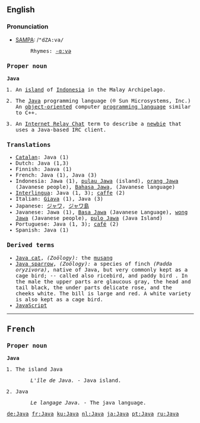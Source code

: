 {{see|java}}
{{wikipedia}}
==English==

===Pronunciation===
*[[SAMPA]]: /<tt>"dZA:va/
*:Rhymes: [[Rhymes:English:-ɑːvə|-ɑːvə]]

===Proper noun===
'''Java'''

# An [[island]] of [[Indonesia]] in the Malay Archipelago.
# {{computing}} The [[w:Java programming language|Java]] programming language (® Sun Microsystems, Inc.)  An [[object-oriented]] computer [[programming language]] similar to C++.
# {{rfv-sense}} An [[Internet Relay Chat]] term to describe a [[newbie]] that uses a Java-based IRC client.

===Translations===
{{rfc-trans}}
*[[Catalan]]: Java (1)
*Dutch: Java {{n}} (1,3)
*Finnish: Jaava (1)
*French: Java {{f}} (1), Java {{m}} (3)
*Indonesia: Jawa (1), [[pulau Jawa]] (island), [[orang Jawa]] (Javanese people), [[Bahasa Jawa]], (Javanese language)
*[[Interlingua]]: Java (1, 3); [[caffe]] (2)
*Italian: [[Giava]] (1), Java {{m}} (3)
*Japanese: [[ジャワ]], [[ジャワ島]]
*Javanese: Jawa (1), [[Basa Jawa]] (Javanese Language), [[wong Jawa]] (Javanese people), [[pulo Jawa]] (Java Island)
*Portuguese: Java {{f}} (1, 3); [[café]] {{m}} (2)
*Spanish: Java (1)

===Derived terms===
* [[Java cat]], ''(Zoölogy):'' the [[musang]]  
* [[Java sparrow]], ''(Zoölogy):'' a species of finch ''(Padda oryzivora)'', native of Java, but very commonly kept as a cage bird; -- called also ricebird, and paddy bird . In the male the upper parts are glaucous gray, the head and tail black, the under parts delicate rose, and the cheeks white. The bill is large and red. A white variety is also kept as a cage bird.
* [[JavaScript]] <!-- No, the word is ''related'' but not derived.-->

----

==French==

===Proper noun===
'''Java'''

# The island Java
#: ''L'île de Java.'' - Java island.
# Java
#: ''Le langage Java.'' - The java language.
<!--move to [[java]]: # A dance.
#:''Il danse la '''java.'' - He dances java.-->

[[de:Java]]
[[fr:Java]]
[[ku:Java]]
[[nl:Java]]
[[ja:Java]]
[[pt:Java]]
[[ru:Java]]